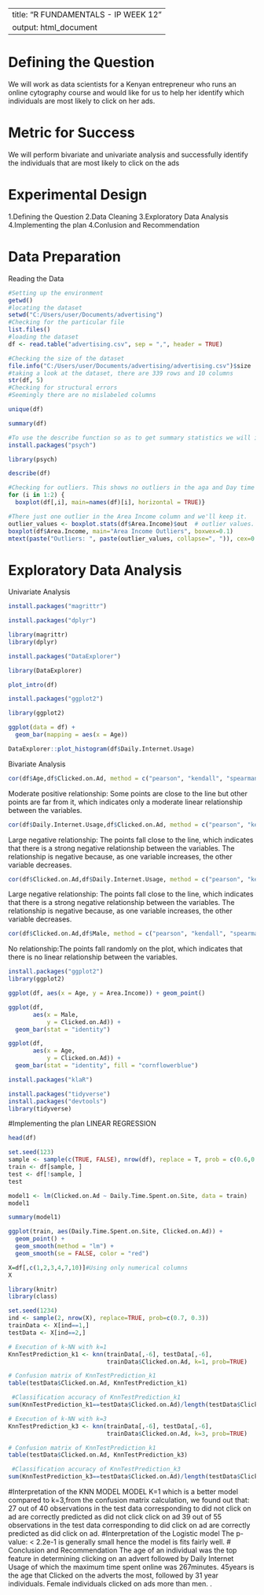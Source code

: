 
---
title: "R FUNDAMENTALS - IP WEEK 12"
output: html_document
---
# Defining the Question
We will work as data scientists for a Kenyan entrepreneur who runs an online cytography course and would like for us to help her identify which individuals are most likely to click on her ads.

# Metric for Success

We will perform bivariate and univariate analysis and successfully identify the individuals that are most likely to click on the ads

# Experimental Design
1.Defining the Question
2.Data Cleaning
3.Exploratory Data Analysis
4.Implementing the plan
4.Conlusion and Recommendation


# Data Preparation
Reading the Data

```{r}
#Setting up the environment
getwd()
#locating the dataset
setwd("C:/Users/user/Documents/advertising")
#Checking for the particular file
list.files()
#loading the dataset
df <- read.table("advertising.csv", sep = ",", header = TRUE)
```

```{r}
#Checking the size of the dataset
file.info("C:/Users/user/Documents/advertising/advertising.csv")$size
#taking a look at the dataset, there are 339 rows and 10 columns
str(df, 5)
#Checking for structural errors
#Seemingly there are no mislabeled columns
```

```{r}
unique(df)
```

```{r}
summary(df)
```

```{r}
#To use the describe function so as to get summary statistics we will install psych package first 
install.packages("psych")
```

```{r}
library(psych)
```

```{r}
describe(df)
```

```{r}
#Checking for outliers. This shows no outliers in the aga and Day time spent online
for (i in 1:2) {
  boxplot(df[,i], main=names(df)[i], horizontal = TRUE)}
```

```{r}
#There just one outlier in the Area Income column and we'll keep it. 
outlier_values <- boxplot.stats(df$Area.Income)$out  # outlier values.
boxplot(df$Area.Income, main="Area Income Outliers", boxwex=0.1)
mtext(paste("Outliers: ", paste(outlier_values, collapse=", ")), cex=0.6)
```
# Exploratory Data Analysis
Univariate Analysis
```{r}
install.packages("magrittr")
```

```{r}
install.packages("dplyr")
```

```{r}
library(magrittr)
library(dplyr)
```

```{r}
install.packages("DataExplorer")
```

```{r}
library(DataExplorer)
```

```{r}
plot_intro(df)
```

```{r}
install.packages("ggplot2")
```

```{r}
library(ggplot2)
```

```{r}
ggplot(data = df) +
  geom_bar(mapping = aes(x = Age))
```


```{r}
DataExplorer::plot_histogram(df$Daily.Internet.Usage)
```

Bivariate Analysis
```{r}
cor(df$Age,df$Clicked.on.Ad, method = c("pearson", "kendall", "spearman"))
```
Moderate positive relationship: Some points are close to the line but other points are far from it, which indicates only a moderate linear relationship between the variables.

```{r}
cor(df$Daily.Internet.Usage,df$Clicked.on.Ad, method = c("pearson", "kendall", "spearman"))
```
Large negative relationship: The points fall close to the line, which indicates that there is a strong negative relationship between the variables. The relationship is negative because, as one variable increases, the other variable decreases.

```{r}
cor(df$Clicked.on.Ad,df$Daily.Internet.Usage, method = c("pearson", "kendall", "spearman"))
```


Large negative relationship: The points fall close to the line, which indicates that there is a strong negative relationship between the variables. The relationship is negative because, as one variable increases, the other variable decreases.

```{r}
cor(df$Clicked.on.Ad,df$Male, method = c("pearson", "kendall", "spearman"))
```

No relationship:The points fall randomly on the plot, which indicates that there is no linear relationship between the variables.

```{r}
install.packages("ggplot2")
library(ggplot2)
```

```{r}
ggplot(df, aes(x = Age, y = Area.Income)) + geom_point()
```

```{r}
ggplot(df, 
       aes(x = Male, 
           y = Clicked.on.Ad)) +
  geom_bar(stat = "identity")
```
```{r}
ggplot(df, 
       aes(x = Age, 
           y = Clicked.on.Ad)) +
  geom_bar(stat = "identity", fill = "cornflowerblue")
```


```{r}
install.packages("klaR")
```

```{r}
install.packages("tidyverse")
install.packages("devtools")
library(tidyverse)
```

#Implementing the plan
LINEAR REGRESSION

```{r}
head(df)
```
```{r}
set.seed(123)
sample <- sample(c(TRUE, FALSE), nrow(df), replace = T, prob = c(0.6,0.4))
train <- df[sample, ]
test <- df[!sample, ]
test
```


```{r}
model1 <- lm(Clicked.on.Ad ~ Daily.Time.Spent.on.Site, data = train)
model1
```

```{r}
summary(model1)
```
```{r}
ggplot(train, aes(Daily.Time.Spent.on.Site, Clicked.on.Ad)) +
  geom_point() +
  geom_smooth(method = "lm") +
  geom_smooth(se = FALSE, color = "red")
```
```{r}
X=df[,c(1,2,3,4,7,10)]#Using only numerical columns
X
```
```{r}
library(knitr)
library(class)
```

```{r}

set.seed(1234)
ind <- sample(2, nrow(X), replace=TRUE, prob=c(0.7, 0.3))
trainData <- X[ind==1,]
testData <- X[ind==2,]
```

```{r}
# Execution of k-NN with k=1
KnnTestPrediction_k1 <- knn(trainData[,-6], testData[,-6],
                            trainData$Clicked.on.Ad, k=1, prob=TRUE)
```

```{r}
# Confusion matrix of KnnTestPrediction_k1
table(testData$Clicked.on.Ad, KnnTestPrediction_k1)
```
```{r}
 #Classification accuracy of KnnTestPrediction_k1
sum(KnnTestPrediction_k1==testData$Clicked.on.Ad)/length(testData$Clicked.on.Ad)*100
```
```{r}
# Execution of k-NN with k=3
KnnTestPrediction_k3 <- knn(trainData[,-6], testData[,-6],
                            trainData$Clicked.on.Ad, k=3, prob=TRUE)
```
```{r}
# Confusion matrix of KnnTestPrediction_k1
table(testData$Clicked.on.Ad, KnnTestPrediction_k3)
```
```{r}
 #Classification accuracy of KnnTestPrediction_k3
sum(KnnTestPrediction_k3==testData$Clicked.on.Ad)/length(testData$Clicked.on.Ad)*100
```
#Interpretation of the KNN MODEL
MODEL K=1 which is a better model compared to k=3,from the confusion matrix calculation, we found out that: 
27 out of 40 observations in the test data corresponding to did not click on ad are correctly predicted as did not click click on ad
39 out of 55 observations in the test data corresponding to did click on ad are correctly predicted as did click on ad.
#Interpretation of the Logistic model
The p-value: < 2.2e-1 is generally small hence the model is fits fairly well.
# Conclusion and Recommendation
The age of an individual was the top feature in determining clicking on an advert followed by Daily Internet Usage of which the maximum time spent online was 267minutes. 45years is the age that Clicked on the adverts the most, followed by 31 year individuals. Female individuals clicked on ads more than men. 
. 
